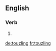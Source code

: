 
==English==

===Verb===
{{head|en}}

# {{present participle of|touzle}}

[[de:touzling]]
[[fr:touzling]]